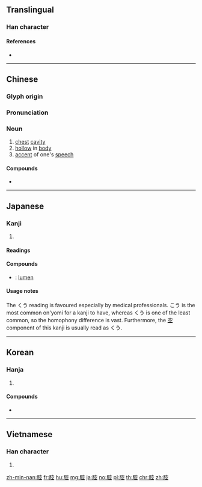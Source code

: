{{character info/new}}
==Translingual==

===Han character===
{{Han char|rn=130|rad=肉|as=08|sn=12|four=73211|canj=BJCM|ids=⿰[[肉|⺼]][[空]]}}

====References====
* {{Han ref|kx=0987.100|dkj=29630|dj=1439.200|hdz=32092.030|uh=8154|ud=33108|bh=B5C4|bd=46532}}

----

==Chinese==
{{zh-forms}}

===Glyph origin===
{{Han etym}}

===Pronunciation===
{{zh-pron
|m=qiāng
|m-s=qiang1
|c=hong1
|mn=khang/zz:khiang/qz,tw,xm:khiuⁿ/zz:khioⁿ/qz,xm:khiong
|mn_note=khang/khiang - literary; khiuⁿ/khioⁿ/khiong - vernacular
|mc=y
|oc=y
|ma=
|cat=n
}}

===Noun===
{{zh-noun}}

# [[chest]] [[cavity]]
# [[hollow]] in [[body]]
# [[accent]] of one's [[speech]]
#: {{zh-x|腔調{diào}|accent}}

====Compounds====
{{der-top|Compounds}}
* {{zh-l|內腔|[[lumen]] {{gloss|cavity within tubular organ}}}}
{{der-bottom}}

----

==Japanese==

===Kanji===
{{ja-kanji|grade=|rs=肉08}}

# {{defn|lang=ja|sort=肉08}}

====Readings====
{{ja-readings|goon=[[こう]] (kō)|kanon=[[こう]] (kō)|kanyoon=[[くう]] (kū)|kun=[[うつろ]] (utsuro), [[からだ]] (karada)}}

====Compounds====
{{der-top|Compounds}}
* {{ja-r|内腔|ないくう}}: [[lumen]] {{gloss|cavity within tubular organ}}
{{der-bottom}}

====Usage notes====
The くう reading is favoured especially by medical professionals. こう is the most common on'yomi for a kanji to have, whereas くう is one of the least common, so the homophony difference is vast. Furthermore, the [[空]] component of this kanji is usually read as くう.

----

==Korean==

===Hanja===
{{ko-hanja|hangeul=강|eumhun=|rv=gang|mr=kang|y=kang}}

# {{defn|lang=ko|sort=肉08}}

====Compounds====
* {{ko-l|내강|[[lumen]] {{gloss|cavity within tubular organ}}|內腔}}

----

==Vietnamese==

===Han character===
{{vi-hantu|[[xoang]], [[khang]], [[xăng]], [[xang]]|rs=肉08}}

# {{defn|lang=vi|sort=肉08}}

[[zh-min-nan:腔]]
[[fr:腔]]
[[hu:腔]]
[[mg:腔]]
[[ja:腔]]
[[no:腔]]
[[pl:腔]]
[[th:腔]]
[[chr:腔]]
[[zh:腔]]